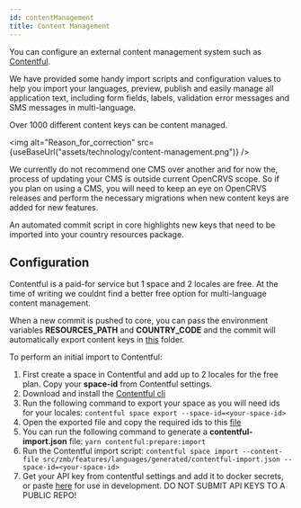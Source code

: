 ```yaml
---
id: contentManagement
title: Content Management
---
```



You can configure an external content management system such as [Contentful](https://www.contentful.com/).

We have provided some handy import scripts and configuration values to help you import your languages, preview,
publish and easily manage all application text, including form fields, labels, validation error messages and SMS messages in multi-language.

Over 1000 different content keys can be content managed.

<img
  alt="Reason_for_correction"
  src={useBaseUrl("assets/technology/content-management.png")}
/>

We currently do not recommend one CMS over another and for now the, process of updating your CMS is outside current OpenCRVS scope.
So if you plan on using a CMS, you will need to keep an eye on OpenCRVS releases and perform the necessary migrations when new content keys are added for new features.

An automated commit script in core highlights new keys that need to be imported into your country resources package.

## Configuration

Contentful is a paid-for service but 1 space and 2 locales are free. At the time of writing we couldnt find a better free option for multi-language content management.

When a new commit is pushed to core, you can pass the environment variables **RESOURCES_PATH** and **COUNTRY_CODE** and the commit will automatically export content keys in [this](https://github.com/opencrvs/opencrvs-zambia/blob/master/src/zmb/features/languages/generated) folder.

To perform an initial import to Contentful:

1. First create a space in Contentful and add up to 2 locales for the free plan. Copy your **space-id** from Contentful settings.
2. Download and install the [Contentful cli](https://github.com/contentful/contentful-cli)
3. Run the following command to export your space as you will need ids for your locales: `contentful space export --space-id=<your-space-id>`
4. Open the exported file and copy the required ids to this [file](https://github.com/opencrvs/opencrvs-zambia/blob/master/src/zmb/features/languages/scripts/constants.ts)
5. You can run the following command to generate a **contentful-import.json** file: `yarn contentful:prepare:import`
6. Run the Contentful import script: `contentful space import --content-file src/zmb/features/languages/generated/contentful-import.json --space-id=<your-space-id>`
7. Get your API key from contentful settings and add it to docker secrets, or paste [here](https://github.com/opencrvs/opencrvs-zambia/blob/master/src/zmb/constants.ts) for use in development. DO NOT SUBMIT API KEYS TO A PUBLIC REPO!
